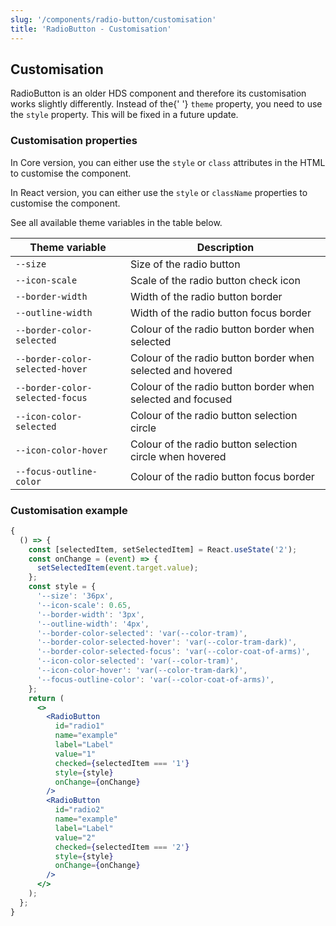 ```yaml
---
slug: '/components/radio-button/customisation'
title: 'RadioButton - Customisation'
---
```




## Customisation

<Notification type="alert" label="RadioButton customisation works differently!" className="siteNotification">
  RadioButton is an older HDS component and therefore its customisation works slightly differently. Instead of the{' '}
  <code>theme</code> property, you need to use the <code>style</code> property. This will be fixed in a future update.
</Notification>

### Customisation properties

In Core version, you can either use the `style` or `class` attributes in the HTML to customise the component.

In React version, you can either use the `style` or `className` properties to customise the component.

See all available theme variables in the table below.

| Theme variable                  | Description                                                 |
| ------------------------------- | ----------------------------------------------------------- |
| `--size`                        | Size of the radio button                                    |
| `--icon-scale`                  | Scale of the radio button check icon                        |
| `--border-width`                | Width of the radio button border                            |
| `--outline-width`               | Width of the radio button focus border                      |
| `--border-color-selected`       | Colour of the radio button border when selected             |
| `--border-color-selected-hover` | Colour of the radio button border when selected and hovered |
| `--border-color-selected-focus` | Colour of the radio button border when selected and focused |
| `--icon-color-selected`         | Colour of the radio button selection circle                 |
| `--icon-color-hover`            | Colour of the radio button selection circle when hovered    |
| `--focus-outline-color`         | Colour of the radio button focus border                     |

### Customisation example

<Playground>

```jsx
{
  () => {
    const [selectedItem, setSelectedItem] = React.useState('2');
    const onChange = (event) => {
      setSelectedItem(event.target.value);
    };
    const style = {
      '--size': '36px',
      '--icon-scale': 0.65,
      '--border-width': '3px',
      '--outline-width': '4px',
      '--border-color-selected': 'var(--color-tram)',
      '--border-color-selected-hover': 'var(--color-tram-dark)',
      '--border-color-selected-focus': 'var(--color-coat-of-arms)',
      '--icon-color-selected': 'var(--color-tram)',
      '--icon-color-hover': 'var(--color-tram-dark)',
      '--focus-outline-color': 'var(--color-coat-of-arms)',
    };
    return (
      <>
        <RadioButton
          id="radio1"
          name="example"
          label="Label"
          value="1"
          checked={selectedItem === '1'}
          style={style}
          onChange={onChange}
        />
        <RadioButton
          id="radio2"
          name="example"
          label="Label"
          value="2"
          checked={selectedItem === '2'}
          style={style}
          onChange={onChange}
        />
      </>
    );
  };
}
```

</Playground>
